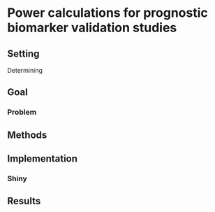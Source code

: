 Power calculations for prognostic biomarker validation studies
========================================================

## Setting

  Determining 

## Goal

### Problem

## Methods

## Implementation

### Shiny

## Results

